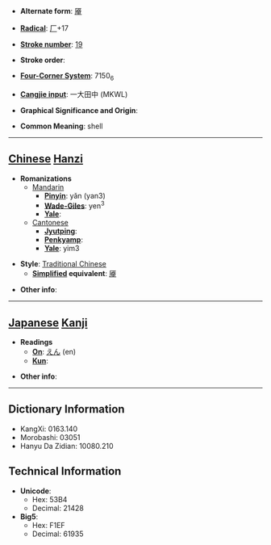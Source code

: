 * '''Alternate form''': [[厣]]

* '''[[Wiktionary:Chinese radical index| Radical]]''': [[Wiktionary:Chinese radical index 厂|厂]]+17

* '''[[Wiktionary:Chinese total strokes index|Stroke number]]''': [[Wiktionary:Chinese total strokes index 19|19]]

* '''Stroke order''': 

* '''[[Wiktionary:Chinese four corner index|Four-Corner System]]''': 7150<sub>6</sub>

* '''[[Wiktionary:Chinese Cangjie index|Cangjie input]]''': 一大田中 (MKWL)

* '''Graphical Significance and Origin''': 

* '''Common Meaning''': shell

----

== [[Chinese]] [[Hanzi]] ==

* '''Romanizations'''
** [[Mandarin]]
*** '''[[Pinyin]]''': yǎn (yan3)
*** '''[[Wade-Giles]]''': yen<sup>3</sup>
*** '''[[Yale]]''': 
**[[Cantonese]]
***'''[[Jyutping]]''':
***'''[[Penkyamp]]''': 
***'''[[Yale]]''': yim3

* '''Style''': [[Traditional Chinese]] 
** '''[[Simplified Chinese|Simplified]] equivalent''': [[厣]]

* '''Other info''': 

----

== [[Japanese]] [[Kanji]] ==

* '''Readings'''
** '''[[On]]''': [[えん]] (en)
** '''[[Kun]]''': 

* '''Other info''':  

----

== Dictionary Information ==

* KangXi: 0163.140
* Morobashi: 03051
* Hanyu Da Zidian: 10080.210

== Technical Information ==

* '''Unicode''':
** Hex: 53B4
** Decimal: 21428
* '''Big5''':
** Hex: F1EF
** Decimal: 61935